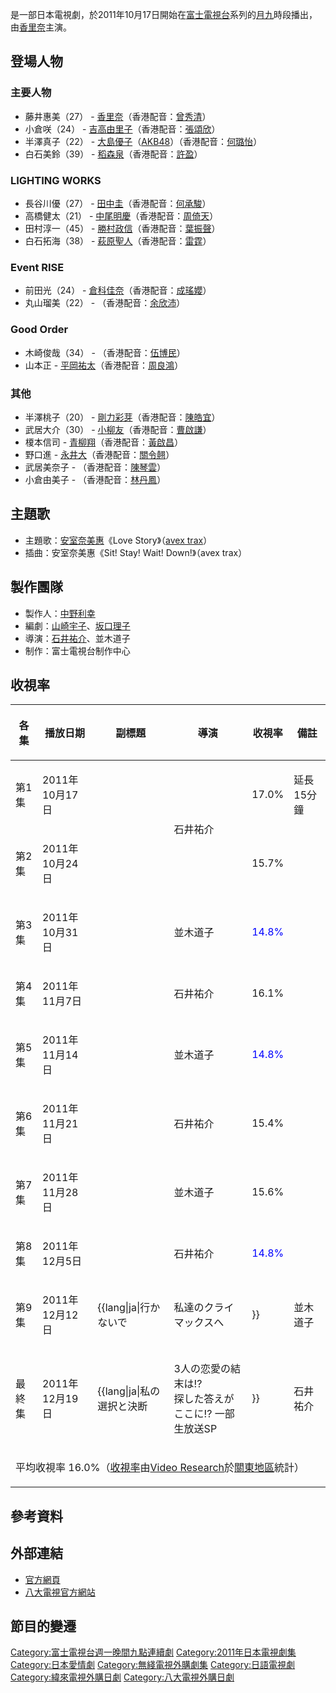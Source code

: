 {{noteTA
|T=zh-tw:美女沒人愛; zh-hk:無法戀愛的理由;
|1=zh-tw:美女沒人愛; zh-hk:無法戀愛的理由;
|G1=JP Show
}}
{{电视节目信息框
| 名称       = 我無法戀愛的理由
| 原名       = {{lang|ja|私が恋愛できない理由}}
| 图片       = 
| 图说       = 
| 类型       = 
| 原创       = 山崎宇子、[[坂口理子|坂口理子]]
| 发展       = 山崎宇子、坂口理子
| 导演       = 石井祐介、並木道子
| 演出       = [[香里奈|香里奈]]<br/>[[吉高由里子|吉高由里子]]<br/>[[大島優子|大島優子]]<br />等
| 主题曲     = [[安室奈美惠|安室奈美惠]]《[[Sit!_Stay!_Wait!_Down!/Love_Story|Love Story]]》 
| 季數       = 1
| 集數       = 10
| 国家       = {{JPN}}
| 地区       = {{JPN}}
| 语言       = [[日語|日語]]
| 外景       = {{JPN}}
| 制片人     = [[中野利幸|中野利幸]]
| 频道       = [[富士電視台|富士電視台]]
| 电视网     = [[富士電視台|富士電視台]]
| 电视台     = [[富士電視台|富士電視台]]
| 首播国家   = {{JPN}}
| 制作公司   = [[富士電視台|富士電視台]]
| 开始       = 2011年10月17日
| 结束       = 12月19日
| 播映時間   = 21:00－21:54
| 每集长     = 54分鐘（含廣告）
| 臺灣名稱     = 美女沒人愛（緯來日本台）<br/>我無法戀愛的理由（MY 101綜合台、八大電視）
| 中國大陸名稱 = 
| 港澳名稱     = 無法戀愛的理由
| 官方网站   = https://web.archive.org/web/20111123061833/http://www.fujitv.co.jp/wataren/index.html
}}
{{日本作品|我無法戀愛的理由|私が恋愛できない理由|The reason I can't find my love}}是一部日本電視劇，於2011年10月17日開始在[[富士電視台|富士電視台]]系列的[[富士電視台週一晚間九點連續劇|月九]]時段播出，由[[香里奈|香里奈]]主演。

== 登場人物 ==
=== 主要人物 ===
*藤井惠美（27） - [[香里奈|香里奈]]（香港配音：[[曾秀清|曾秀清]]）
*小倉咲（24） - [[吉高由里子|吉高由里子]]（香港配音：[[張頌欣|張頌欣]]）
*半澤真子（22） - [[大島優子|大島優子]]（[[AKB48|AKB48]]）（香港配音：[[何璐怡|何璐怡]]）
*白石美鈴（39） - [[稻森泉|稻森泉]]（香港配音：[[許盈|許盈]]）

=== LIGHTING WORKS ===
*長谷川優（27） - [[田中圭|田中圭]]（香港配音：[[何承駿|何承駿]]）
*高橋健太（21） - [[中尾明慶|中尾明慶]]（香港配音：[[周倚天|周倚天]]）
*田村淳一（45） - [[勝村政信|勝村政信]]（香港配音：[[葉振聲|葉振聲]]）
*白石拓海（38） - [[萩原聖人|萩原聖人]]（香港配音：[[雷霆_(配音員)|雷霆]]）

=== Event RISE ===
*前田光（24） - [[倉科佳奈|倉科佳奈]]（香港配音：[[成瑤孆|成瑤孆]]）
*丸山瑠美（22） - {{tsl|ja|加賀美聖良|加賀美聖良}}（香港配音：[[余欣沛|余欣沛]]）

=== Good Order ===
*木崎俊哉（34） - {{tsl|ja|中村龍|中村龍}}（香港配音：[[伍博民|伍博民]]）
*山本正 - [[平岡祐太|平岡祐太]]（香港配音：[[周良鴻|周良鴻]]）

=== 其他 ===
*半澤桃子（20） - [[剛力彩芽|剛力彩芽]]（香港配音：[[陳皓宜|陳皓宜]]）
*武居大介（30） - [[小柳友|小柳友]]（香港配音：[[曹啟謙|曹啟謙]]）
*榎本信司 - [[青柳翔|青柳翔]]（香港配音：[[黃啟昌|黃啟昌]]）
*野口進 - [[永井大|永井大]]（香港配音：[[關令翹|關令翹]]）
*武居美奈子 - {{tsl|ja|疋田英美|疋田英美}}（香港配音：[[陳琴雲|陳琴雲]]）
*小倉由美子 - {{tsl|ja|根岸季衣|根岸季衣}}（香港配音：[[林丹鳳|林丹鳳]]）

== 主題歌 ==
*主題歌：[[安室奈美惠|安室奈美惠]]《Love Story》（[[avex_trax|avex trax]]）
*插曲：安室奈美惠《Sit! Stay! Wait! Down!》（avex trax）

== 製作團隊 ==
* 製作人：[[中野利幸|中野利幸]]
* 編劇：[[山崎宇子|山崎宇子]]、[[坂口理子|坂口理子]]
* 導演：[[石井祐介|石井祐介]]、並木道子
* 制作：富士電視台制作中心

==收視率==
{| class="wikitable" style="text-align:center"
!各集!!播放日期!!副標題!!導演!!收視率!!備註
|- 
|第1集||2011年10月17日||{{lang|ja|恋なんて面倒!? 恋は贅沢!? イタ過ぎる枯れ女達が恋する!?}}||rowspan="2"|石井祐介||17.0%||延長15分鐘
|-
|第2集||2011年10月24日||{{lang|ja|恋は傷つくから嫌!? 枯れ女達の大逆転!?}}||15.7%||
|-
|第3集||2011年10月31日||{{lang|ja|恋に臆病!? こわい!? 枯れ女達に大波乱!?}}||並木道子||<font color=blue>14.8%||
|-
|第4集||2011年11月7日||{{lang|ja|不器用すぎる私達!? 新しい恋の始め方!?}}||石井祐介||16.1%||
|-
|第5集||2011年11月14日||{{lang|ja|恋愛ニートは卒業!? 二人だけの秘密!?}}||並木道子||<font color=blue>14.8%||
|-
|第6集||2011年11月21日||{{lang|ja|素直になれたら楽!? 二人きりの夜に…!?}}||石井祐介|| 15.4% ||
|-
|第7集||2011年11月28日||{{lang|ja|想いが止まらない!? 空回りな恋の行方!?}}||並木道子||15.6%||
|-
|第8集||2011年12月5日||{{lang|ja|恋なんて、大嫌い!? 傷ついて傷つけて!?}}||石井祐介||<font color=blue>14.8%||
|-
|第9集||2011年12月12日||{{lang|ja|行かないで!! 私達のクライマックスへ!!}}||並木道子||15.3%||
|-
|最終集||2011年12月19日||{{lang|ja|私の選択と決断!! 3人の恋愛の結末は!?<br >探した答えがここに!? 一部生放送SP!!}}||石井祐介||<font color=red>18.4%||延長30分鐘
|-
!colspan="6"|平均收視率 16.0%（[[收視率|收視率]]由[[Video_Research|Video Research]]於[[關東地區|關東地區]]統計）
|}

== 參考資料 ==
{{Reflist}}

== 外部連結 ==
* [https://web.archive.org/web/20111123061833/http://www.fujitv.co.jp/wataren/index.html 官方網頁]{{ja icon}}
* [https://www.gtv.com.tw/Program/P2021032701/index.html 八大電視官方網站]{{zh-tw}}

== 節目的變遷 ==
{{電視節目的變遷
|電視台   = {{JPN}} [[富士電視台|富士電視台]]系列
|播放檔次 = [[富士電視台週一晚間九點連續劇|月九]]
|節目名稱 = -{我無法戀愛的理由}-<br />（2011年10月17日－2011年12月19日）
|上一節目 = [[全開女孩|全開女孩]]<br />（2011年7月11日－2011年9月19日）
|下一節目 = [[幸運7人組|Lucky Seven]]<br />（2012年1月16日－2012年3月19日）
}}
{{電視節目的變遷
|電視台    = {{HKG}} [[日劇台|無綫劇集台]]
|播放檔次  = 星期日 15:00 - 17:00及21:00 - 23:00
|節目名稱  = 無法戀愛的理由<br/>（2012年7月8日－2012年8月5日）
|上一節目  = [[華和家四姊妹|華和家四姊妹]]<br/>（2012年5月27日－2012年7月1日）
|下一節目  = -{[[明星保鑣99天|我與明星的99日]]}-<br/>（2012年8月12日－2012年9月9日）
|2電視台   = {{HKG}} [[無綫電視|無綫電視]][[J2|J2]]
|2播放檔次 = 星期五 21:30至22:30<br/>6月14日 21:30至22:45<br/>8月9日 21:45至22:45<br/>8月16日 21:30至23:00
|2節目名稱 = 無法戀愛的理由<br />（2013年6月14日－2013年8月16日）
|2上一節目 = [[得到幸福吧|變幸-{}-福吧]]<br />（2013年3月29日－2013年6月7日）
|2下一節目 = [[Tasty_Road|滋味行]]（第二輯）（非戲劇時段）<br />（2013年8月23日－2013年10月11日）
|3電視台   = {{HKG}} [[高清翡翠台|高清翡翠台]]
|3播放檔次 = 星期日 09:00 - 11:00<br/>9月14日 08:45 - 11:00<br/>10月12日 08:30 - 11:00
|3節目名稱 = 無法戀愛的理由<br/>（2014年9月14日－2014年10月12日）
|3上一節目 = -{[[幽靈媽媽搜查線#電視劇|我的幽靈媽媽]]}-<br/>（2014年8月3日－2014年8月31日）
|3下一節目 = -{[[幸福送行者|新丁禮儀師]]}-<br/>（2014年10月19日－2014年11月16日）
}}
{{電視節目的變遷
|電視台   = {{TWN}} [[緯來日本台|緯來日本台]]
|播放檔次 = 週一至週五 21:00 - 22:00
|節目名稱 = -{美女沒人愛}-<br/>（2012年8月1日－2012年8月14日）
|上一節目 = -{[[Hungry！|搖滾王子東京店HUNGRY]]}-<br/>（2012年7月17日－2012年7月31日）
|下一節目 = -{[[明星保鑣99天|明星保鑣99天]]}-<br/>（2012年8月15日－2012年8月28日）
}}
{{電視節目的變遷 
|電視台   = {{TWN}} [[MY_101綜合台|MY 101綜合台]]
|播放檔次 = 週五 22:00 - 23:00
|節目名稱 = -{我無法戀愛的理由}-<br/>（2014年2月14日－2014年4月18日）
|上一節目 = [[詐欺遊戲_(日本電視劇)|詐欺遊戲2]]<br/>（2013年12月13日－2014年2月7日）
|下一節目 = -{[[Bitter_Blood|Partners by Blood菜鳥警探 我兒子]]}-<br/>（2014年4月25日－2014年7月4日）
}}
{{電視節目的變遷
|電視台   = {{TWN}} [[八大戲劇台|八大戲劇台]]
|播放檔次 = 星期六、日 18:00 - 20:00
|節目名稱 = -{我無法戀愛的理由}-<br/>（2021年3月27日－2021年4月11日）
|上一節目 = [[空中急診英雄|空中急診英雄]]<br>（2021年2月13日－2021年2月28日）<hr>[[空中急診英雄|空中急診英雄Ⅱ]]<br>（2021年3月6日－2021年3月21日）
|下一節目 = [[結婚不結婚|結婚不結婚]]<br>（2021年4月17日－2021年5月2日）
}}
{{富士電視台週一晚間九點連續劇}}
{{2012年台灣播出之日劇}}
{{2014年台灣播出之日劇}}
{{2013年香港播出之日劇}}
{{2014年香港播出之日劇}}

{{DEFAULTSORT:Watashi ga ren'ai dekinai riyū}}
[[Category:富士電視台週一晚間九點連續劇|Category:富士電視台週一晚間九點連續劇]]
[[Category:2011年日本電視劇集|Category:2011年日本電視劇集]]
[[Category:日本愛情劇|Category:日本愛情劇]]
[[Category:無綫電視外購劇集|Category:無綫電視外購劇集]]
[[Category:日語電視劇|Category:日語電視劇]]
[[Category:緯來電視外購日劇|Category:緯來電視外購日劇]]
[[Category:八大電視外購日劇|Category:八大電視外購日劇]]